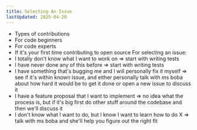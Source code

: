 ```yaml
---
title: Selecting An Issue
lastUpdated: 2025-04-20
---
```


- Types of contributions
- For code beginners
- For code experts
- If it's your first time contributing to open source For selecting an issue:
- I totally don't know what I want to work on => start with writing tests
- I have never done any of this before => start with writing tests
- I have something that's bugging me and I will personally fix it myself => see
  if it's within known issue, and either personally talk with ms boba about how
  hard it would be to get it done or open a new issue to discuss it
- I have a feature proposal that I want to implement => no idea what the process
  is, but if it's big first do other stuff around the codebase and then we'll
  discuss it
- I don't know what I want to do, but I know I want to learn how to do X => talk
  with ms boba and she'll help you figure out the right fit
